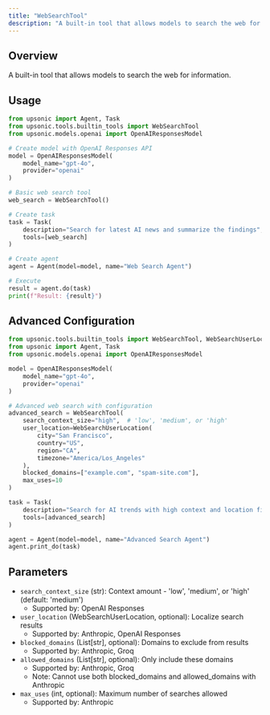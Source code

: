 ```yaml
---
title: "WebSearchTool"
description: "A built-in tool that allows models to search the web for information"
---
```


## Overview

A built-in tool that allows models to search the web for information.

## Usage

```python
from upsonic import Agent, Task
from upsonic.tools.builtin_tools import WebSearchTool
from upsonic.models.openai import OpenAIResponsesModel

# Create model with OpenAI Responses API
model = OpenAIResponsesModel(
    model_name="gpt-4o",
    provider="openai"
)

# Basic web search tool
web_search = WebSearchTool()

# Create task
task = Task(
    description="Search for latest AI news and summarize the findings",
    tools=[web_search]
)

# Create agent
agent = Agent(model=model, name="Web Search Agent")

# Execute
result = agent.do(task)
print(f"Result: {result}")
```

## Advanced Configuration

```python
from upsonic.tools.builtin_tools import WebSearchTool, WebSearchUserLocation
from upsonic import Agent, Task
from upsonic.models.openai import OpenAIResponsesModel

model = OpenAIResponsesModel(
    model_name="gpt-4o",
    provider="openai"
)

# Advanced web search with configuration
advanced_search = WebSearchTool(
    search_context_size="high",  # 'low', 'medium', or 'high'
    user_location=WebSearchUserLocation(
        city="San Francisco",
        country="US",
        region="CA",
        timezone="America/Los_Angeles"
    ),
    blocked_domains=["example.com", "spam-site.com"],
    max_uses=10
)

task = Task(
    description="Search for AI trends with high context and location filtering",
    tools=[advanced_search]
)

agent = Agent(model=model, name="Advanced Search Agent")
agent.print_do(task)
```

## Parameters

- `search_context_size` (str): Context amount - 'low', 'medium', or 'high' (default: 'medium')
  - Supported by: OpenAI Responses
- `user_location` (WebSearchUserLocation, optional): Localize search results
  - Supported by: Anthropic, OpenAI Responses
- `blocked_domains` (List[str], optional): Domains to exclude from results
  - Supported by: Anthropic, Groq
- `allowed_domains` (List[str], optional): Only include these domains
  - Supported by: Anthropic, Groq
  - Note: Cannot use both blocked_domains and allowed_domains with Anthropic
- `max_uses` (int, optional): Maximum number of searches allowed
  - Supported by: Anthropic
